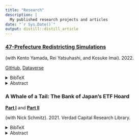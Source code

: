 ```yaml
---
title: "Research"
description: |
  My published research projects and articles
date: "`r Sys.Date()`"
output: distill::distill_article
---
```


### [47-Prefecture Redistricting Simulations](https://alarm-redist.github.io/japan/en/)

(with Kento Yamada, Rei Yatsuhashi, and Kosuke Imai). 2022. 

[GitHub](https://github.com/alarm-redist/japan),  [Dataverse](https://doi.org/10.7910/DVN/Z9UKSH)

<details>
<summary>BibTeX</summary>

```
@misc{miyazaki202247-prefecture,
  author = {Miyazaki, Sho and Yamada, Kento and Yatsuhashi, Rei and Imai, Kosuke},
  title = {47-Prefecture Redistricting Simulations
},
  doi = {https://doi.org/10.7910/DVN/Z9UKSH},
  url = {https://alarm-redist.github.io/japan/}
  year = {2022}
}
```
</details>

<details>
<summary>Abstract</summary>
The goal of the 47-Prefecture Simulation Project is to generate and analyze redistricting plans for the single-member districts of the House of Representatives of Japan using a simulation algorithm. We use an open-source software package `redist` developed by the Algorithm-Assisted Redistricting Methodology (ALARM) Project. 
Using the Sequential Monte Carlo (SMC) algorithm, we generated redistricting plans that both limit the number of split municipalities and minimize the voting weight disparity (一票の格差) within each prefecture, while complying with the redistricting rules that the redistricting committee abides by. We have published the result online starting with the 19 prefectures subjected to redistricting in the 2020 cycle, and plan to expand the scope of our research to all 47 prefectures (https://alarm-redist.github.io/japan/). 
After the official announcement of the new legislative district map by the redistricting committee due June 25th, we will quantitatively evaluate the enacted redistricting plan by conducting partisan analysis to check the potential gerrymandering. 

</details>

### A Whale of a Tail: The Bank of Japan's ETF Hoard 

[**Part I**](https://verdadcap.com/archive/a-whale-of-a-tail-the-bank-of-japans-etf-hoard) and [**Part II**](https://verdadcap.com/archive/a-whale-of-a-tail-the-bank-of-japans-etf-hoard-1)

(with Nick Schmitz). 2021. Verdad Capital Research Library.

<details>
<summary>BibTeX</summary>

```
@misc{miyazakischmitz2021,
  author = {Miyazaki, Sho and Schmitz, Nick},
  title = {A Whale of a Tail: The Bank of Japan's ETF Hoard
},
  url = {https://verdadcap.com/archive/a-whale-of-a-tail-the-bank-of-japans-etf-hoard},
  year = {2021}
}
```

</details> 


<details>
<summary>Abstract</summary>
* Part I: A case study on the impact of correlated ETF fund flows on stock price movements and what seems to have happened when the decade-long trend stopped.
* Part II: Measuring the impact of material, dynamic, and correlated ETF fund flows.

</details>


<!--
# Selected Working Papers
-->
